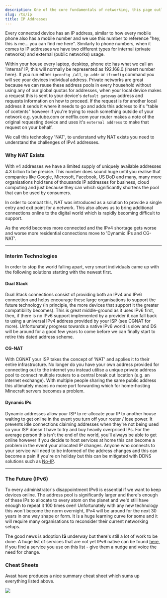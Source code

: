 ```yaml
---
description: One of the core fundamentals of networking, this page outlines the types of addresses you will come across and .
slug: /ts/ip
title: IP Addresses
---
```


Every connected device has an IP address, similar to how every mobile phone also has a mobile number and we use this number to reference "hey, this is me... you can find me here". Similarly to phone numbers, when it comes to IP addresses we have two different types for internal (private networks) and external (public networks) usage. 

Within your house every laptop, desktop, phone etc has what we call an 'internal' IP, this will normally be represented as 192.168.0.{insert number here}. If you run either `ipconfig /all`, `ip addr` or `ifconfig` command you will see your devices individual address. Private networks are great because we can reuse these address pools in every household without using any of our global quotas for addresses, when your local device makes a request this is sent to your device's `default gateway` address and requests information on how to proceed. If the request is for another local address it sends it where it needs to go and adds this address to it's "table of contents" however if you're trying to reach something outside of your network e.g. youtube.com or netflix.com your router makes a note of the original requesting device and uses it's `external address` to make that request on your behalf. 

We call this technology 'NAT', to understand why NAT exists you need to understand the challenges of IPv4 addresses. 
  
### Why NAT Exists
  
With v4 addresses we have a limited supply of uniquely available addresses 4.3 billion to be precise. This number does sound huge until you realise that companies like Google, Microsoft, Facebook, US DoD and many, many more organisations hold tens of thousands IP addresses for business, cloud computing and just because they can which significantly shortens the pool that can be used by consumers. 
  
In order to combat this, NAT was introduced as a solution to provide a single entry and exit point for a network. This also allows us to bring additional connections online to the digital world which is rapidly becoming difficult to support.
 
As the world becomes more connected and the IPv4 shortage gets worse and worse more residential connections move to 'Dynamic IPs and CG-NAT'.

--- 

### Interim Technologies

In order to stop the world falling apart, very smart individuals came up with the following solutions starting with the newest first.
  
#### Dual Stack
  
Dual Stack connections consist of providing both an IPv4 and IPv6 connection and helps encourage these large organisations to support the future technology (in principle, the more devices that support it the greater compatibility becomes). This is great middle-ground as it uses IPv6 first, then, if there is no IPv6 support implemented by a provider it can fall back to using a universal IPv4 address provided by your ISP (see CGNAT for more). Unfortunately progress towards a native IPv6 world is slow and DS will be around for a good few years to come before we can finally start to retire this dated address scheme.

#### CG-NAT
  
With CGNAT your ISP takes the concept of 'NAT' and applies it to their entire infrastructure. No longer do you have your own address provided for connecting out to the internet you instead utilise a unique private address pool to connect multiple routers to a central break out location (e.g. an internet exchange). With multiple people sharing the same public address this ultimately means no more port forwarding which for home-hosting Minecraft servers becomes a problem.

#### Dynamic IPs
  
Dynamic addresses allow your ISP to re-allocate your IP to another house waiting to get online in the event you turn off your router / lose power. It prevents idle connections claiming addresses when they're not being used so your ISP doesn't have to try and buy heavily overpriced IPs. For the average person this isn't the end of the world, you'll always be able to get online however if you decide to host services at home this can become a problem in the event your allocated IP changes. Anyone who connects to your service will need to be informed of the address changes and this can become a pain if you're on holiday but this can be mitigated with DDNS solutions such as [No-IP](https://noip.com).
 
---  
  
### The Future (IPv6)

To every administrator's disappointment IPv6 is essential if we want to keep devices online. The address pool is significantly larger and there's enough of these IPs to allocate to every atom on the planet and we'd still have enough to repeat it 100 times over! Unfortunately with any new technology this won't become the norm overnight, IPv4 will be around for the next 30 years in one way shape or form. It is a huge learning curve for some and it will require many organisations to reconsider their current networking setups. 

The good news is adoption **IS** underway but there's still a lot of work to be done. A huge list of services that are not yet IPv6 native can be found [here](https://whynoipv6.com/), if you find a service you use on this list - give them a nudge and voice the need for change.
  
### Cheat Sheets
  
Avast have produces a nice summary cheat sheet which sums up everything listed above.
  
<img src="https://academy.avast.com/hs-fs/hubfs/New_Avast_Academy/Static%20vs%20Dynamic%20IP/IP-adresses-infographic.png"/>
